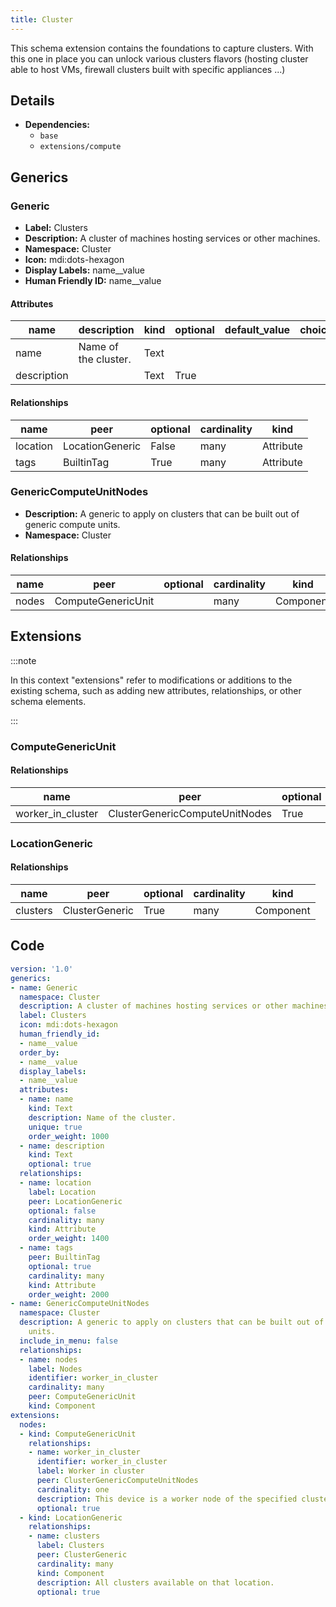 ```yaml
---
title: Cluster
---
```


This schema extension contains the foundations to capture clusters. With this one in place you can unlock various clusters flavors (hosting cluster able to host VMs, firewall clusters built with specific appliances ...)

## Details

- **Dependencies:**
  - `base`
  - `extensions/compute`

## Generics

### Generic

- **Label:** Clusters
- **Description:** A cluster of machines hosting services or other machines.
- **Namespace:** Cluster
- **Icon:** mdi:dots-hexagon
- **Display Labels:** name__value
- **Human Friendly ID:** name__value

#### Attributes

| name | description | kind | optional | default_value | choices |
| ---- | ----------- | ---- | -------- | ------------- | ------- |
| name | Name of the cluster. | Text |  |  |  |
| description |  | Text | True |  |  |

#### Relationships

| name | peer | optional | cardinality | kind |
| ---- | ---- | -------- | ----------- | ---- |
| location | LocationGeneric | False | many | Attribute |
| tags | BuiltinTag | True | many | Attribute |

### GenericComputeUnitNodes

- **Description:** A generic to apply on clusters that can be built out of generic compute units.
- **Namespace:** Cluster


#### Relationships

| name | peer | optional | cardinality | kind |
| ---- | ---- | -------- | ----------- | ---- |
| nodes | ComputeGenericUnit |  | many | Component |

## Extensions

:::note

In this context "extensions" refer to modifications or additions to the existing schema, such as adding new attributes, relationships, or other schema elements.

:::

### ComputeGenericUnit

#### Relationships

| name | peer | optional | cardinality | kind |
| ---- | ---- | -------- | ----------- | ---- |
| worker_in_cluster | ClusterGenericComputeUnitNodes | True | one |  |

### LocationGeneric

#### Relationships

| name | peer | optional | cardinality | kind |
| ---- | ---- | -------- | ----------- | ---- |
| clusters | ClusterGeneric | True | many | Component |


## Code

```yaml
version: '1.0'
generics:
- name: Generic
  namespace: Cluster
  description: A cluster of machines hosting services or other machines.
  label: Clusters
  icon: mdi:dots-hexagon
  human_friendly_id:
  - name__value
  order_by:
  - name__value
  display_labels:
  - name__value
  attributes:
  - name: name
    kind: Text
    description: Name of the cluster.
    unique: true
    order_weight: 1000
  - name: description
    kind: Text
    optional: true
  relationships:
  - name: location
    label: Location
    peer: LocationGeneric
    optional: false
    cardinality: many
    kind: Attribute
    order_weight: 1400
  - name: tags
    peer: BuiltinTag
    optional: true
    cardinality: many
    kind: Attribute
    order_weight: 2000
- name: GenericComputeUnitNodes
  namespace: Cluster
  description: A generic to apply on clusters that can be built out of generic compute
    units.
  include_in_menu: false
  relationships:
  - name: nodes
    label: Nodes
    identifier: worker_in_cluster
    cardinality: many
    peer: ComputeGenericUnit
    kind: Component
extensions:
  nodes:
  - kind: ComputeGenericUnit
    relationships:
    - name: worker_in_cluster
      identifier: worker_in_cluster
      label: Worker in cluster
      peer: ClusterGenericComputeUnitNodes
      cardinality: one
      description: This device is a worker node of the specified cluster.
      optional: true
  - kind: LocationGeneric
    relationships:
    - name: clusters
      label: Clusters
      peer: ClusterGeneric
      cardinality: many
      kind: Component
      description: All clusters available on that location.
      optional: true

```